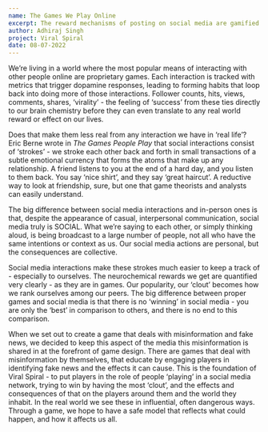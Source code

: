 ```yaml
---
name: The Games We Play Online
excerpt: The reward mechanisms of posting on social media are gamified to begin with - so why not a game that deals with just that?
author: Adhiraj Singh
project: Viral Spiral
date: 08-07-2022
---
```



We’re living in a world where the most popular means of interacting with other people online are proprietary games. 
Each interaction is tracked with metrics that trigger dopamine responses, leading to forming habits that loop back into doing more of those interactions. 
Follower counts, hits, views, comments, shares, ‘virality’ - the feeling of ‘success’ from these ties directly to our brain chemistry before they can 
even translate to any real world reward or effect on our lives.

Does that make them less real from any interaction we have in ‘real life’? Eric Berne wrote in *The Games People Play* that social interactions consist 
of ‘strokes’ - we stroke each other back and forth in small transactions of a subtle emotional currency that forms the atoms that make up any relationship.
A friend listens to you at the end of a hard day, and you listen to them back. You say ‘nice shirt’, and they say ‘great haircut’. A reductive way to 
look at friendship, sure, but one that game theorists and analysts can easily understand.

The big difference between social media interactions and in-person ones is that, despite the appearance of casual, interpersonal communication, 
social media truly is SOCIAL. What we’re saying to each other, or simply thinking aloud, is being broadcast to a large number of people, not all who 
have the same intentions or context as us. Our social media actions are personal, but the consequences are collective.

Social media interactions make these strokes much easier to keep a track of - especially to ourselves. The neurochemical rewards we get are 
quantified very clearly - as they are in games. Our popularity, our ‘clout’ becomes how we rank ourselves among our peers. The big difference 
between proper games and social media is that there is no ‘winning’ in social media - you are only the ‘best’ in comparison to others, and there 
is no end to this comparison.

When we set out to create a game that deals with misinformation and fake news, we decided to keep this aspect of the media this misinformation is 
shared in at the forefront of game design. There are games that deal with misinformation by themselves, that educate by engaging players in 
identifying fake news and the effects it can cause. This is the foundation of Viral Spiral - to put players in the role of people ‘playing’ in 
a social media network, trying to win by having the most ‘clout’, and the effects and consequences of that on the players around them and the world 
they inhabit. In the real world we see these in influential, often dangerous ways. Through a game, we hope to have a safe model that reflects 
what could happen, and how it affects us all.
